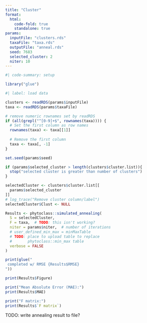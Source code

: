 ```yaml
---
title: "Cluster"
format:
  html:
    code-fold: true
    standalone: true
params:
  inputFile: "clusters.rds"
  taxaFile: "taxa.rds"
  outputFile: "anneal.rds"
  seed: 7683
  selected_cluster: 2
  niter: 10
---
```


```R
#| code-summary: setup

library("glue")
```

```R
#| label: load data

clusters <- readRDS(params$inputFile)
taxa <- readRDS(params$taxaFile)

# remove numeric rownames set by readRDS
if (all(grepl("^[0-9]+$", rownames(taxa)))) {
  # Set the first column as row names
  rownames(taxa) <- taxa[[1]]
  
  # Remove the first column
  taxa <- taxa[, -1] 
}
```

```R
set.seed(params$seed)

if (params$selected_cluster > length(clusters$cluster.list)){
  stop("selected cluster is greater than number of clusters")
}

selectedCluster <- clusters$cluster.list[[
  params$selected_cluster
]]
# log_trace("Remove cluster column/label")
selectedCluster$Clust <- NULL

Results <- phytoclass::simulated_annealing(
  S = selectedCluster,
  F = taxa,  # TODO: this isn't working?
  niter = params$niter,  # number of iterations
  # user_defined_min_max = minMaxTable
  # TODO: place to upload table to replace
  #       phytoclass::min_max table
  verbose = FALSE
)

print(glue("
 completed w/ RMSE {Results$RMSE}
"))

print(Results$Figure)

print("Mean Absolute Error (MAE):")
print(Results$MAE)

print("F matrix:")
print(Results$`F matrix`)

```

TODO: write annealing result to file?
